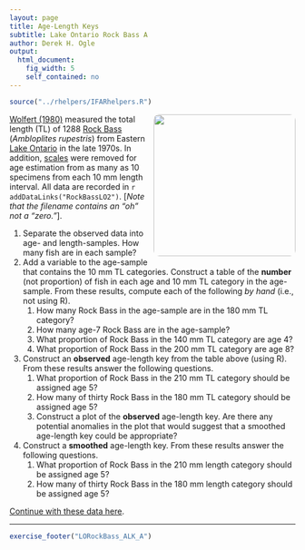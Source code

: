 ```yaml
---
layout: page
title: Age-Length Keys
subtitle: Lake Ontario Rock Bass A
author: Derek H. Ogle
output: 
  html_document: 
    fig_width: 5
    self_contained: no
---
```

```r
source("../rhelpers/IFARhelpers.R")
```

<img style="float: right; margin: 0px 0px 10px 10px; border-radius:10px;" src="imgs/rock-bass-1.jpg" width="250px" />
[Wolfert (1980)](https://pubs.er.usgs.gov/publication/1000461) measured the total length (TL) of 1288 [Rock Bass](https://en.wikipedia.org/wiki/Rock_bass) (*Ambloplites rupestris*) from Eastern [Lake Ontario](https://en.wikipedia.org/wiki/Lake_Ontario) in the late 1970s.  In addition, [scales](https://en.wikipedia.org/wiki/Fish_scale) were removed for age estimation from as many as 10 specimens from each 10 mm length interval.  All data are recorded in `r addDataLinks("RockBassLO2")`. [*Note that the filename contains an "oh" not a "zero."*].

1. Separate the observed data into age- and length-samples.  How many fish are in each sample?
1. Add a variable to the age-sample that contains the 10 mm TL categories.  Construct a table of the **number** (not proportion) of fish in each age and 10 mm TL category in the age-sample.  From these results, compute each of the following *by hand* (i.e., not using R).
    1. How many Rock Bass in the age-sample are in the 180 mm TL category?
    1. How many age-7 Rock Bass are in the age-sample?
    1. What proportion of Rock Bass in the 140 mm TL category are age 4?
    1. What proportion of Rock Bass in the 200 mm TL category are age 8?
1. Construct an **observed** age-length key from the table above (using R).  From these results answer the following questions.
    1. What proportion of Rock Bass in the 210 mm TL category should be assigned age 5?
    1. How many of thirty Rock Bass in the 180 mm TL category should be assigned age 5?
    1. Construct a plot of the **observed** age-length key.  Are there any potential anomalies in the plot that would suggest that a smoothed age-length key could be appropriate?
1. Construct a **smoothed** age-length key.  From these results answer the following questions.
    1. What proportion of Rock Bass in the 210 mm length category should be assigned age 5?
    1. How many of thirty Rock Bass in the 180 mm length category should be assigned age 5?

[Continue with these data here](LORockBass_ALK_B.html).

---
```r
exercise_footer("LORockBass_ALK_A")
```
